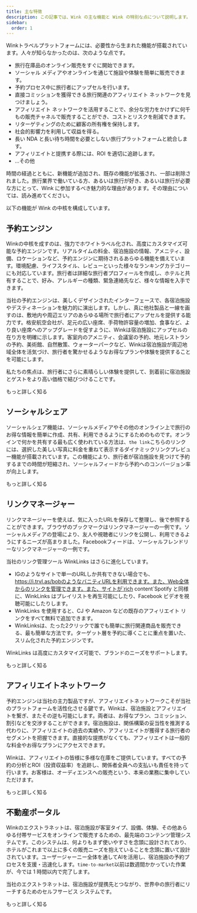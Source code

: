```yaml
---
title: 主な特徴
description: この記事では、Wink の主な機能と Wink の特別な点について説明します。
sidebar:
  order: 1
---
```


Winkトラベルプラットフォームには、必要性から生まれた機能が搭載されています。人々が知らなかったのは、次のような点です。

* 旅行在庫品のオンライン販売をすぐに開始できます。
* ソーシャル メディアやオンラインを通じて施設や体験を簡単に販売できます。
* 予約プロセス中に旅行者にアップセルを行います。
* 直接コミッションを獲得できる旅行関連のアフィリエイト ネットワークを見つけましょう。
* アフィリエイト ネットワークを活用することで、余分な労力をかけずに何千もの販売チャネルで販売することができ、コストとリスクを削減できます。
* リターゲティングのために顧客の所有権を保持します。
* 社会的影響力を利用して収益を得る。
* 長い NDA と長い待ち時間を必要としない旅行プラットフォームと統合します。
* アフィリエイトと提携する際には、ROI を適切に追跡します。
* ...その他

時間の経過とともに、新機能が追加され、既存の機能が拡張され、一部は削除されました。旅行業界で働いている方、あるいは旅行が好き、あるいは旅行が必要な方にとって、Wink に参加するべき魅力的な理由があります。その理由については、読み進めてください。

以下の機能が Wink の中核を構成しています。

## 予約エンジン

Winkの中核を成すのは、強力でホワイトラベル化され、高度にカスタマイズ可能な予約エンジンです。リアルタイムの料金、宿泊施設の情報、アメニティ、設備、ロケーションなど、予約エンジンに期待されるあらゆる機能を備えています。環境配慮、ライフスタイル、レビューといった様々なランキングカテゴリーにも対応しています。旅行者は詳細な旅行者プロフィールを作成し、ホテルと共有することで、好み、アレルギーの種類、緊急連絡先など、様々な情報を入手できます。

当社の予約エンジンは、美しくデザインされたインターフェースで、各宿泊施設やデスティネーションを魅力的に演出します。しかし、真に他社製品と一線を画すのは、敷地内や周辺エリアのあらゆる場所で旅行者にアップセルを提供する能力です。格安航空会社が、足元の広い座席、手荷物許容量の増加、食事など、より良い座席へのアップグレードを促すように、Winkは宿泊施設にアップセルの在り方を明確に示します。客室内のアメニティ、会議室の予約、地元レストランの予約、美術館、自然散策、ウォーターパークなど、Winkは宿泊施設が周辺地域全体を活気づけ、旅行者を驚かせるようなお得なプランや体験を提供することを可能にします。

私たちの焦点は、旅行者にさらに素晴らしい体験を提供して、到着前に宿泊施設とゲストをより高い価格で結びつけることです。

<LinkButton href="/booking-engine/in-a-nutshell">
  もっと詳しく知る
</LinkButton>


## ソーシャルシェア

ソーシャルシェア機能は、ソーシャルメディアやその他のオンライン上で旅行のお得な情報を簡単に作成、共有、利用できるようにするためのものです。オンラインで何かを共有する最も広く使われている方法は、`the link`こちらのリンクには、選択した美しい写真に料金を重ねて表示するダイナミックリンクプレビュー機能が搭載されています。この機能により、旅行者が宿泊施設を見つけて予約するまでの時間が短縮され、ソーシャルフィードから予約へのコンバージョン率が向上します。

<LinkButton href="/studio/shareable-links">
  もっと詳しく知る
</LinkButton>


## リンクマネージャー

リンクマネージャーを使えば、気に入ったURLを保存して整理し、後で参照することができます。ブラウザのブックマークはリンクマネージャーの一例です。ソーシャルメディアの登場により、友人や視聴者にリンクを公開し、利用できるようにするニーズが高まりました。Facebookフィードは、ソーシャルフレンドリーなリンクマネージャーの一例です。

当社のリンク管理ツール WinkLinks はさらに進化しています。

* IGのようなサイトで単一のURLしか共有できない場合でも、https://i.trvl.as/bobのようなバニティURLを利用できます。また、Web全体からのリンクを管理できます。また、サイトが`rich content`Spotify と同様に、WinkLinks はプレイリストを再生可能にしたり、Facebook ビデオを視聴可能にしたりします。
* WinkLinks を使用すると、CJ や Amazon などの既存のアフィリエイト リンクをすべて無料で追加できます。
* WinkLinksは、たった2クリックで誰でも簡単に旅行関連商品を販売できる、最も簡単な方法です。ターゲット層を予約に導くことに重点を置いた、スリム化された予約エンジンです。

WinkLinks は高度にカスタマイズ可能で、ブランドのニーズをサポートします。

<LinkButton href="/link-manager/wink-links">
  もっと詳しく知る
</LinkButton>


## アフィリエイトネットワーク

予約エンジンは当社の主力製品ですが、アフィリエイトネットワークこそが当社のプラットフォームを活性化させる鍵です。Winkは、宿泊施設とアフィリエイトを繋ぎ、またその逆も可能にします。両者は、お得なプラン、コミッション、割引などを交渉することができます。宿泊施設は、関係構築の妥当性を推測する代わりに、アフィリエイトの過去の実績や、アフィリエイトが獲得する旅行者のセグメントを把握できます。直接的な提携がなくても、アフィリエイトは一般的な料金やお得なプランにアクセスできます。

Winkは、アフィリエイトの皆様に多様な在庫をご提供しています。すべての予約の分析とROI（投資収益率）を追跡し、関係者全員への支払いも責任を持って行います。お客様は、オーディエンスへの販売という、本来の業務に集中していただけます。

<LinkButton href="/studio/what-is-studio">
  もっと詳しく知る
</LinkButton>


## 不動産ポータル

Winkのエクストラネットは、宿泊施設が客室タイプ、設備、体験、その他あらゆる付帯サービスをオンラインで販売するための、最先端のコンテンツ管理システムです。このシステムは、何よりもまず使いやすさを念頭に設計されており、ホテルがこれまで以上に多くの販売ニーズを抱えていることを念頭に置いて設計されています。ユーザージャーニー全体を通してAIを活用し、宿泊施設の予約プロセスを支援・迅速化します。`time-to-market`以前は数週間かかっていた作業が、今では 1 時間以内で完了します。

当社のエクストラネットは、宿泊施設が提携先とつながり、世界中の旅行者にリーチするためのセルフサービス システムです。

<LinkButton href="/extranet/what-is-extranet">
  もっと詳しく知る
</LinkButton>

